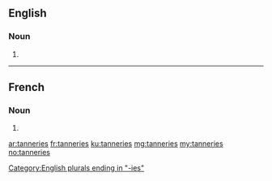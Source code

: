 ==English==

===Noun===
{{head|en|noun plural form}}

# {{plural of|tannery|lang=en}}

[[Category:English plurals ending in "-ies"]]

----

==French==

===Noun===
{{head|fr|noun plural form|cat2= terms with incomplete gender}}

# {{plural of|tannerie|lang=fr}}

[[ar:tanneries]]
[[fr:tanneries]]
[[ku:tanneries]]
[[mg:tanneries]]
[[my:tanneries]]
[[no:tanneries]]